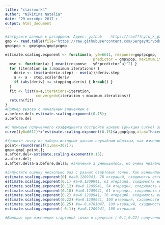 ```yaml
---
title: "classwork4"
author: "Nikitina Natalia"
date: '29 октября 2017 г '
output: html_document
---
```

```r
#Загрузите данные в датафрейм. Адрес: github    https://raw???путь_к_файлу_найдите_сами???/data/gmp.dat 
gmp <- read.table(file="https://raw.githubusercontent.com/SergeyMirvoda/MD-DA-2017/master/data/gmp.dat");
gmp$pop <- gmp$gmp/gmp$pcgmp

estimate.scaling.exponent <- function(a, y0=6611, response=gmp$pcgmp,
                                        predictor = gmp$pop, maximum.iterations=100, deriv.step = 1/100, step.scale = 1e-12, stopping.deriv = 1/100) {
  mse <- function(a) { mean((response - y0*predictor^a)^2) }
  for (iteration in 1:maximum.iterations) {
    deriv <- (mse(a+deriv.step) - mse(a))/deriv.step
    a <- a - step.scale*deriv
    if (abs(deriv) <= stopping.deriv) { break() }
  }
  fit <- list(a=a,iterations=iteration,
              converged=(iteration < maximum.iterations))
  return(fit)
}
#Пример вызова с начальным значением a
a.before.del<-estimate.scaling.exponent(0.15);
a.before.del

#С помошью полученного коэффициента постройте кривую (функция curve) зависимости
curve((y0=6611)*x^estimate.scaling.exponent(0.15)$a,gmp$pop,xlab="Население",ylab="Доход на душу населения ($/человеко-год)", main="Метрополии США, 2006");
```
```r
#Удалите точку из набора исходных данных случайным образом, как изменилась статистическая оценка коэффициента a?
point<-round(runif(1,max=367));
gmp<-gmp[-point,];
a.after.del<-estimate.scaling.exponent(0.15);
a.after.del;
a.after.del$a-a.before.del$a; #значение a уменьшилось, но очень незначительно (на 0.00016)
```
```r
#Запустите оценку несколько раз с разных стартовых точек. Как изменилось значение a?
estimate.scaling.exponent(0) #a=0.1209941, 78 итераций, сходимость есть
estimate.scaling.exponent(0.1) #a=0.1209941, 61 итерация, сходимость есть
estimate.scaling.exponent(0.12) #a=0.1209941, 54 итерации, сходимость есть
estimate.scaling.exponent(0.18) #a=0.1209941, 61 итерация, сходимость есть
estimate.scaling.exponent(0.2) #a=0.1209941, 70 итераций, сходимость есть
estimate.scaling.exponent(0.22) #a=0.1209941, 100 итераций, сходимости нет (вероятно, сходимость была достигнута ровно на сотой итерации. Последнее значение, при котором достигается сходимость)
estimate.scaling.exponent(0.25) #a=-0.4781047, 100 итераций, сходимости нет (выполнен выход после достижения 100 итераций)
estimate.scaling.exponent(-0.1); #a=0.1209941, 100 итераций

#Выводы: при изменении стартовой точки в пределах [-0.1,0.22] полученное значение a не меняется, меняется лишь количество итераций - чем ближе стартовое значение а к исходному значению, тем меньшее количество итераций требуется для достижения сходимости. В случае ввода стартовой точки вне указанного диапазона сходимость не наступает и производится выход из функции по максимальному количеству итераций.
```

